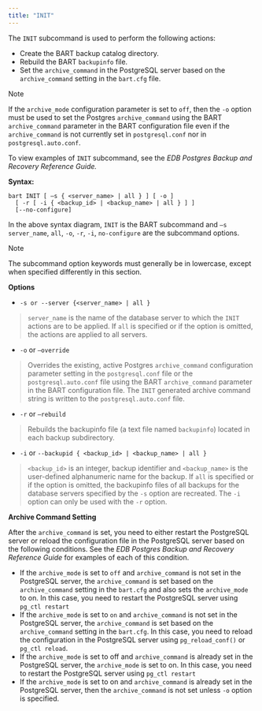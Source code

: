 ```yaml
---
title: "INIT"
---
```


<div id="init" class="registered_link"></div>


The `INIT` subcommand is used to perform the following actions:

-   Create the BART backup catalog directory.
-   Rebuild the BART `backupinfo` file.
-   Set the `archive_command` in the PostgreSQL server based on the `archive_command` setting in the `bart.cfg` file.

<div class="note">

<div class="title">

Note

</div>

If the `archive_mode` configuration parameter is set to `off`, then the `-o` option must be used to set the Postgres `archive_command` using the BART `archive_command` parameter in the BART configuration file even if the `archive_command` is not currently set in `postgresql.conf` nor in `postgresql.auto.conf`.

</div>

To view examples of `INIT` subcommand, see the *EDB Postgres Backup and Recovery Reference Guide.*

**Syntax:**

    bart INIT [ –s { <server_name> | all } ] [ -o ]
      [ -r [ -i { <backup_id> | <backup_name> | all } ] ]
      [--no-configure]

In the above syntax diagram, `INIT` is the BART subcommand and `–s server_name`, `all`, `-o`, `-r`, `-i`, `no-configure` are the subcommand options.

<div class="note">

<div class="title">

Note

</div>

The subcommand option keywords must generally be in lowercase, except when specified differently in this section.

</div>

**Options**

-   `-s or --server {<server_name> | all }`

> `server_name` is the name of the database server to which the `INIT` actions are to be applied. If `all` is specified or if the option is omitted, the actions are applied to all servers.

-   `-o` or `–override`

> Overrides the existing, active Postgres `archive_command` configuration parameter setting in the `postgresql.conf` file or the `postgresql.auto.conf` file using the BART `archive_command` parameter in the BART configuration file. The `INIT` generated archive command string is written to the `postgresql.auto.conf` file.

-   `-r` or `–rebuild`

> Rebuilds the backupinfo file (a text file named `backupinfo`) located in each backup subdirectory.

-   `-i` or `--backupid { <backup_id> | <backup_name> | all }`

> `<backup_id>` is an integer, backup identifier and `<backup_name>` is the user-defined alphanumeric name for the backup. If `all` is specified or if the option is omitted, the backupinfo files of all backups for the database servers specified by the `-s` option are recreated. The `-i` option can only be used with the `-r` option.

**Archive Command Setting**

After the `archive_command` is set, you need to either restart the PostgreSQL server or reload the configuration file in the PostgreSQL server based on the following conditions. See the *EDB Postgres Backup and Recovery Reference Guide* for examples of each of this condition.

-   If the `archive_mode` is set to `off` and `archive_command` is not set in the PostgreSQL server, the `archive_command` is set based on the `archive_command` setting in the `bart.cfg` and also sets the `archive_mode` to on. In this case, you need to restart the PostgreSQL server using `pg_ctl restart`
-   If the `archive_mode` is set to `on` and `archive_command` is not set in the PostgreSQL server, the `archive_command` is set based on the `archive_command` setting in the `bart.cfg`. In this case, you need to reload the configuration in the PostgreSQL server using `pg_reload_conf()` or `pg_ctl reload`.
-   If the `archive_mode` is set to off and `archive_command` is already set in the PostgreSQL server, the `archive_mode` is set to on. In this case, you need to restart the PostgreSQL server using `pg_ctl restart`
-   If the `archive_mode` is set to on and `archive_command` is already set in the PostgreSQL server, then the `archive_command` is not set unless `-o` option is specified.
